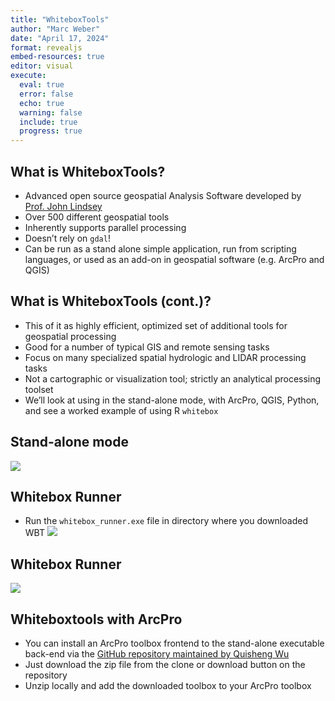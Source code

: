 ```yaml
---
title: "WhiteboxTools"
author: "Marc Weber"
date: "April 17, 2024"
format: revealjs
embed-resources: true
editor: visual
execute: 
  eval: true
  error: false
  echo: true
  warning: false
  include: true
  progress: true
---
```


## What is WhiteboxTools?

-   Advanced open source geospatial Analysis Software developed by [Prof. John Lindsey](https://jblindsay.github.io/ghrg/index.html)
-   Over 500 different geospatial tools
-   Inherently supports parallel processing
-   Doesn't rely on `gdal`!
-   Can be run as a stand alone simple application, run from scripting languages, or used as an add-on in geospatial software (e.g. ArcPro and QGIS)

## What is WhiteboxTools (cont.)?

-   This of it as highly efficient, optimized set of additional tools for geospatial processing
-   Good for a number of typical GIS and remote sensing tasks
-   Focus on many specialized spatial hydrologic and LIDAR processing tasks
-   Not a cartographic or visualization tool; strictly an analytical processing toolset
-   We'll look at using in the stand-alone mode, with ArcPro, QGIS, Python, and see a worked example of using R `whitebox`

## Stand-alone mode

![](WBT_command_prompt.png)

## Whitebox Runner

-   Run the `whitebox_runner.exe` file in directory where you downloaded WBT ![](WBR1.png)

## Whitebox Runner

![](WBR2.png)

## Whiteboxtools with ArcPro

-   You can install an ArcPro toolbox frontend to the stand-alone executable back-end via the [GitHub repository maintained by Quisheng Wu](https://github.com/opengeos/WhiteboxTools-ArcGIS)
-   Just download the zip file from the clone or download button on the repository
-   Unzip locally and add the downloaded toolbox to your ArcPro toolbox
